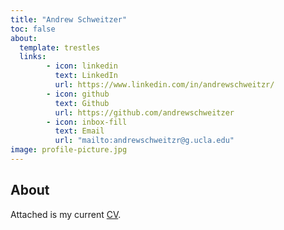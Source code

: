 ```yaml
---
title: "Andrew Schweitzer"
toc: false
about:
  template: trestles
  links:
        - icon: linkedin
          text: LinkedIn
          url: https://www.linkedin.com/in/andrewschweitzr/
        - icon: github
          text: Github
          url: https://github.com/andrewschweitzer
        - icon: inbox-fill
          text: Email
          url: "mailto:andrewschweitzr@g.ucla.edu"
image: profile-picture.jpg
---
```


## About

Attached is my current [CV](/docs/CV/CV.pdf "CV").


